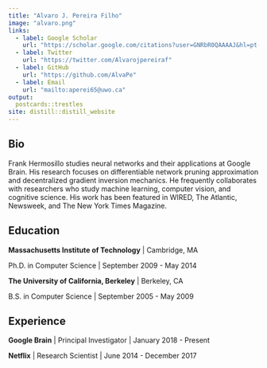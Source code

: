 ```yaml
---
title: "Alvaro J. Pereira Filho"
image: "alvaro.png"
links:
  - label: Google Scholar
    url: "https://scholar.google.com/citations?user=GNRbR0QAAAAJ&hl=pt-BR&oi=ao"
  - label: Twitter
    url: "https://twitter.com/Alvarojpereiraf"
  - label: GitHub
    url: "https://github.com/AlvaPe"
  - label: Email
    url: "mailto:aperei65@uwo.ca"
output:
  postcards::trestles
site: distill::distill_website  
---
```

 
## Bio

Frank Hermosillo studies neural networks and their applications at Google 
Brain. His research focuses on differentiable network pruning approximation and 
decentralized gradient inversion mechanics. He frequently collaborates with 
researchers who study machine learning, computer vision, and cognitive science.
His work has been featured in WIRED, The Atlantic, Newsweek, and The New York 
Times Magazine.

## Education

**Massachusetts Institute of Technology** | Cambridge, MA

Ph.D. in Computer Science | September 2009 - May 2014

**The University of California, Berkeley** | Berkeley, CA

B.S. in Computer Science | September 2005 - May 2009

## Experience

**Google Brain** | Principal Investigator | January 2018 - Present

**Netflix** | Research Scientist | June 2014 - December 2017

